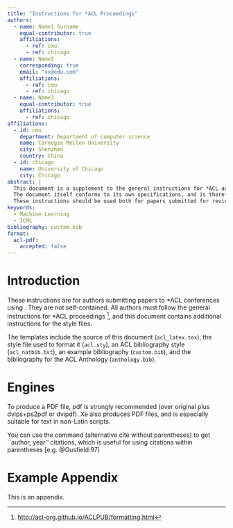 ```yaml
---
title: "Instructions for *ACL Proceedings"
authors:
  - name: Name1 Surname
    equal-contributor: true
    affiliations:
      - ref: cmu
      - ref: chicago
  - name: Name2
    corresponding: true
    email: "xx@edu.com"
    affiliations:
      - ref: cmu
      - ref: chicago
  - name: Name3
    equal-contributor: true
    affiliations:
      - ref: chicago
affiliations:
  - id: cmu
    department: Department of computer science
    name: Carnegie Mellon University
    city: Shenzhen
    country: China
  - id: chicago
    name: University of Chicago
    city: Chicago
abstract: |
  This document is a supplement to the general instructions for *ACL authors. It contains instructions for using the \LaTeX{} style files for ACL conferences.
  The document itself conforms to its own specifications, and is therefore an example of what your manuscript should look like.
  These instructions should be used both for papers submitted for review and for final versions of accepted papers.
keywords:
  - Machine Learning
  - ICML
bibliography: custom.bib
format: 
  acl-pdf:
    accepted: false
---
```



# Introduction

These instructions are for authors submitting papers to \*ACL conferences using \LaTeX. They are not self-contained. All authors must follow the general instructions for \*ACL proceedings [^1], and this document contains additional instructions for the \LaTeX{} style files.

The templates include the \LaTeX{} source of this document (`acl_latex.tex`), the \LaTeX{} style file used to format it (`acl.sty`),
an ACL bibliography style (`acl_natbib.bst`),
an example bibliography (`custom.bib`),
and the bibliography for the ACL Anthology (`anthology.bib`).

[^1]: [http://acl-org.github.io/ACLPUB/formatting.html](http://acl-org.github.io/ACLPUB/formatting.html)

# Engines

To produce a PDF file, pdf\LaTeX{} is strongly recommended (over original \LaTeX{} plus dvips+ps2pdf or dvipdf). Xe\LaTeX{} also produces PDF files, and is especially suitable for text in non-Latin scripts.

You can use the command \verb|\citealp| (alternative cite without parentheses) to get ``author, year'' citations, which is useful for using citations within parentheses [e.g. @Gusfield:97]

::: {#refs}

:::

\appendix

# Example Appendix

This is an appendix.

